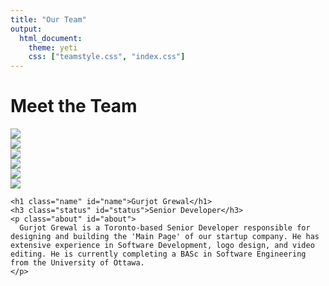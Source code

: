 ```yaml
---
title: "Our Team"
output: 
  html_document:
    theme: yeti
    css: ["teamstyle.css", "index.css"]
---
```


<h1 class="heading">Meet the Team</h1>
<div class="image-container">
  <div class="image" onclick="fetch_info(0)"><img src="images/1.jpg"></div>
  <div class="image" onclick="fetch_info(1)"><img src="images/2.png"></div>
  <div class="image" onclick="fetch_info(2)"><img src="images/3.jpg"></div>
  <div class="image" onclick="fetch_info(3)"><img src="images/2.png"></div>
  <div class="image" onclick="fetch_info(4)"><img src="images/5.png"></div>
</div>
<div class="info-container">
  <img class="profile" id="profile" src="images/1.jpg">
  <div class="info">
    <h1 class="name" id="name">Gurjot Grewal</h1>
    <h3 class="status" id="status">Senior Developer</h3>
    <p class="about" id="about">
      Gurjot Grewal is a Toronto-based Senior Developer responsible for designing and building the 'Main Page' of our startup company. He has extensive experience in Software Development, logo design, and video editing. He is currently completing a BASc in Software Engineering from the University of Ottawa.
    </p>
  </div>
</div>
<script>
  function fetch_info(i) {
    let profile = ["images/1.jpg", "images/2.png", "images/3.jpg", "images/2.png", "images/5.png"];
    let name = ["Gurjot Grewal", "Uzair Mohiuddin", "Alex Oprea", "Gianni Schiappa-Godard", "Bariq Talib"];
    let status = ["Senior Developer", "Full-Stack Developer", "Full-Stack Developer", "Senior Developer", "Senior Developer"];
    let about = [
      " is a Toronto-based Senior Developer responsible for designing and building the 'Main Page'.",
      " is a Full-Stack Developer responsible for designing and building the 'Meet the Team' page.",
      " is a Full-Stack Developer responsible for designing and building the 'Prices' page.",
      " is a Senior Developer responsible for designing and building the 'Contact Us' page.",
      " is a Senior Developer responsible for designing and building the 'Products' page."
    ];
    document.getElementById("profile").src = profile[i];
    document.getElementById("name").innerHTML = name[i];
    document.getElementById("status").innerHTML = status[i];
    document.getElementById("about").innerHTML = name[i] + about[i];
  }
</script>
